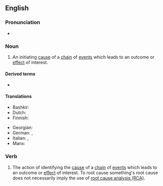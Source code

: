 ==English==

===Pronunciation===
* {{audio|en|En-au-root cause.ogg|Audio (AU)}}

===Noun===
{{en-noun}}

# {{lb|en|idiomatic}} An initiating [[cause]] of a [[chain]] of [[event]]s which leads to an outcome or [[effect]] of interest.

====Derived terms====
* {{l|en|RCA}}

====Translations====
{{trans-top|initiating cause}}
* Bashkir: {{t|ba|төп сәбәп}}
* Dutch: {{t|nl|grondoorzaak|f}}
* Finnish: {{t|fi|perussyy}}
{{trans-mid}}
* Georgian: {{t|ka|ძირეული მიზეზი}}
* German: {{t+|de|Ursache|f}}, {{t+|de|Grundursache|f}}
* Italian: {{t|it|causa ultima|f}}, {{t|it|[[causa]] [[scatenante]]|f}}
* Manx: {{t|gv|ard-oyr|m}}
{{trans-bottom}}

===Verb===
{{en-verb}}

# {{lb|en|idiomatic}} The action of identifying the [[cause]] of a [[chain]] of [[event]]s which leads to an outcome or [[effect]] of interest. To root cause something's root cause does not necessarily imply the use of [[wikipedia:Root_cause_analysis|root cause analysis (RCA)]].